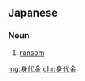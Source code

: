 ==Japanese==
{{ja-kanjitab|み|しろ|きん|sort=みのしろきん}}

===Noun===
{{ja-noun|みのしろきん}}

# [[ransom]]
#: {{ja-usex|誘拐犯は'''身代金'''を請求した。|ゆうかいはん は '''みのしろきん''' を ようきゅう した。|The kidnapper demanded ransom.}}

[[mg:身代金]]
[[chr:身代金]]